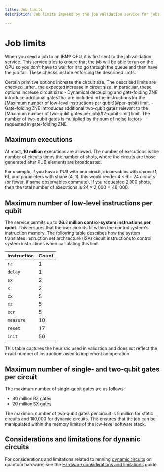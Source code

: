 ```yaml
---
title: Job limits
description: Job limits imposed by the job validation service for jobs sent to IBM QPUs.

---
```

# Job limits

When you send a job to an IBM&reg; QPU, it is first sent to the job validation service.  This service tries to ensure that the job will be able to run on the QPU so you don't have to wait for it to go through the queue and then have the job fail.  These checks include enforcing the described limits.

<Admonition type="note">
Certain primitive options increase the circuit size.  The described limits are checked _after_ the expected increase in circuit size. In particular, these options increase circuit size:
  - Dynamical decoupling and gate-folding ZNE introduce additional gates that are included in the instructions for the [Maximum number of low-level instructions per qubit](#per-qubit) limit.
  - Gate-folding ZNE introduces additional two-qubit gates relevant to the [Maximum number of two-qubit gates per job](#2-qubit-limit) limit. The number of two-qubit gates is multiplied by the sum of noise factors requested in gate-folding ZNE.
</Admonition>

<span id="max-shots"></span>
## Maximum executions

At most, **10 million** executions are allowed.  The number of executions is the number of circuits times the number of shots, where the circuits are those generated after PUB elements are broadcasted.

For example, if you have a PUB with one circuit, observables with shape (1, 6), and parameters with shape (4, 1), this would render $4 \times 6 = 24$ circuits (or fewer, if some observables commute). If you requested 2,000 shots, then the total number of executions is $24 \times 2,000 = 48,000$.

<span id="per-qubit"></span>
## Maximum number of low-level instructions per qubit

The service permits up to **26.8 million control-system instructions per qubit**. This ensures that the user circuits fit within the control system's instruction memory.  The following table describes how the system translates instruction set architecture (ISA) circuit instructions to control system instructions when calculating this limit.

| Instruction | Count |
|-------------|-------|
| `rz`          | 1     |
| `delay`       | 1     |
| `sx`          | 2     |
| `x`           | 2     |
| `cx`          | 5     |
| `cz`          | 5     |
| `ecr`         | 5     |
| `measure`     | 10    |
| `reset`       | 17    |
| `init`        | 50    |

<Admonition type="note">
  This table captures the heuristic used in validation and does not reflect the exact number of instructions used to implement an operation.
</Admonition>

<span id="2-qubit-limit"></span>
## Maximum number of single- and two-qubit gates per circuit

The maximum number of single-qubit gates are as follows:
- 30 million RZ gates
- 20 million SX gates

The maximum number of two-qubit gates per circuit is 5 million for static circuits and 100,000 for dynamic circuits.
This ensures that the job can be manipulated within the memory limits of the low-level software stack.

## Considerations and limitations for dynamic circuits

For considerations and limitations related to running [dynamic circuits](/docs/guides/classical-feedforward-and-control-flow) on quantum hardware, see the [Hardware considerations and limitations](/docs/guides/dynamic-circuits-considerations) guide.